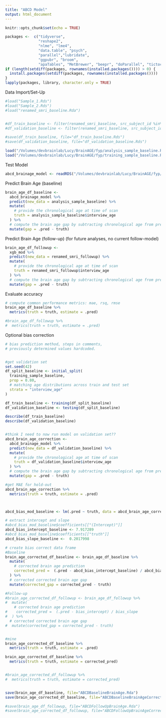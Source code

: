 ```yaml
---
title: "ABCD Model"
output: html_document
---
```


```r
knitr::opts_chunk$set(echo = TRUE)

packages <-  c("tidyverse",
               "reshape2",
               "nlme", "lme4",
               "data.table", "psych",
               "parallel","lubridate",
               "ggpubr", "broom", 
               "apaTables", "MetBrewer", "beepr", "doParallel", "tictoc", "rsample", "tidymodels")
if (length(setdiff(packages, rownames(installed.packages()))) > 0) {
  install.packages(setdiff(packages, rownames(installed.packages())))  
}
lapply(packages, library, character.only = TRUE)
```




Data Import/Set-Up
```r
#load("Sample_1.Rds")
#load("Sample_2.Rds")
#load("renamed_smri_baseline.Rda")


#df_train_baseline <- filter(renamed_smri_baseline, src_subject_id %in% sample_1$src_subject_id)
#df_validation_baseline <- filter(renamed_smri_baseline, src_subject_id %in% sample_2$src_subject_id)

#save(df_train_baseline, file="df_train_baseline.Rds")
#save(df_validation_baseline, file="df_validation_baseline.Rds")

load("/Volumes/devbrainlab/Lucy/BrainAGE/fyp/analysis_sample_baseline.Rds")
load("/Volumes/devbrainlab/Lucy/BrainAGE/fyp/training_sample_baseline.Rds")
```

Test Model
```r
abcd_brainage_model <- readRDS("/Volumes/devbrainlab/Lucy/BrainAGE/fyp/xgboost_abcd_brain_age_mod_5_9.rds")
```

Predict Brain Age (baseline)
```r
brain_age_df_baseline <-
  abcd_brainage_model %>%
  predict(new_data = analysis_sample_baseline) %>%
  mutate(
    # provide the chronological age at time of scan
    truth = analysis_sample_baseline$interview_age
  ) %>%
  # compute the brain age gap by subtracting chronological age from prediction
  mutate(gap = .pred - truth)

```

Predict Brain Age (follow-up)
(for future analyses, no current follow-model)
```r
brain_age_df_followup <-
  xgb_mod %>%
  predict(new_data = renamed_smri_followup) %>%
  mutate(
    # provide the chronological age at time of scan
    truth = renamed_smri_followup$interview_age
  ) %>%
  # compute the brain age gap by subtracting chronological age from prediction
  mutate(gap = .pred - truth)
```

Evaluate accuracy
```r
# compute common performance metrics: mae, rsq, rmse
brain_age_df_baseline %>%
  metrics(truth = truth, estimate = .pred)
```

```r
#brain_age_df_followup %>%
#  metrics(truth = truth, estimate = .pred)
```

Optional bias correction
```r
# bias prediction method, steps in comments,
# previously determined values hardcoded.


#get validation set
set.seed(42)
df_split_baseline <- initial_split(
  training_sample_baseline, 
  prop = 0.80,
  # matching age distributions across train and test set
  strata = "interview_age"
)

df_train_baseline <- training(df_split_baseline)
df_validation_baseline <- testing(df_split_baseline)

describe(df_train_baseline)
describe(df_validation_baseline)


#think I need to now run model on validation set??
abcd_brain_age_correction <-
  abcd_brainage_model %>%
  predict(new_data = df_validation_baseline) %>%
  mutate(
    # provide the chronological age at time of scan
    truth = df_validation_baseline$interview_age
  ) %>%
  # compute the brain age gap by subtracting chronological age from prediction
  mutate(gap = .pred - truth)

#get MAE for hold-out 
abcd_brain_age_correction %>%
  metrics(truth = truth, estimate = .pred)



abcd_bias_mod_baseline <- lm(.pred ~ truth, data = abcd_brain_age_correction)

# extract intercept and slope
#abcd_bias_mod_baseline$coefficients[["(Intercept)"]]
abcd_bias_intercept_baseline <- 7.917289
#abcd_bias_mod_baseline$coefficients[["truth"]]
abcd_bias_slope_baseline <-  0.2017998

# create bias correct data frame
#Baseline
brain_age_corrected_df_baseline <- brain_age_df_baseline %>%
  mutate(
    # corrected brain age prediction
    corrected_pred =  (.pred - abcd_bias_intercept_baseline) / abcd_bias_slope_baseline
  ) %>%
  # corrected corrected brain age gap
  mutate(corrected_gap = corrected_pred - truth)

#Follow-up
#brain_age_corrected_df_followup <- brain_age_df_followup %>%
#  mutate(
    # corrected brain age prediction
#    corrected_pred =  (.pred - bias_intercept) / bias_slope
#  ) %>%
  # corrected corrected brain age gap
#  mutate(corrected_gap = corrected_pred - truth)


#mine
brain_age_corrected_df_baseline %>%
  metrics(truth = truth, estimate = .pred)

brain_age_corrected_df_baseline %>%
  metrics(truth = truth, estimate = corrected_pred)


#brain_age_corrected_df_followup %>%
#  metrics(truth = truth, estimate = corrected_pred)


save(brain_age_df_baseline, file="ABCDBaselineBrainAge.Rda")
save(brain_age_corrected_df_baseline, file="ABCDBaselineBrainAgeCorrected.Rda")

#save(brain_age_df_followup, file="ABCDFollowUpBrainAge.Rda")
#save(brain_age_corrected_df_followup, file="ABCDFollowUpBrainAgeCorrected.Rda")

```

